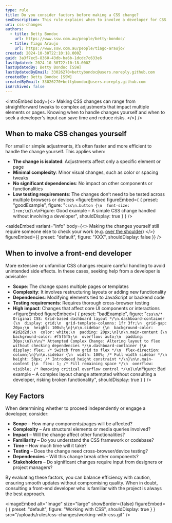 ```yaml
---
type: rule
title: Do you consider factors before making a CSS change?
seoDescription: This rule explains when to involve a developer for CSS changes and when to make small changes yourself
uri: css-changes
authors:
  - title: Betty Bondoc
    url: https://www.ssw.com.au/people/betty-bondoc/
  - title: Tiago Araujo
    url: https://www.ssw.com.au/people/tiago-araujo/
created: 2024-10-30T22:10:18.000Z
guid: 3a3f7ec5-8360-43db-ba6b-1dcdc7c633e6
lastUpdated: 2024-10-30T22:10:18.000Z
lastUpdatedBy: Betty Bondoc [SSW]
lastUpdatedByEmail: 33026270+bettybondoc@users.noreply.github.com
createdBy: Betty Bondoc [SSW]
createdByEmail: 33026270+bettybondoc@users.noreply.github.com
isArchived: false
---
```

<introEmbed
  body={<>
Making CSS changes can range from straightforward tweaks to complex adjustments that impact multiple elements or pages. Knowing when to handle changes yourself and when to seek a developer's input can save time and reduce risks.
  </>}
/>
## When to make CSS changes yourself

For small or simple adjustments, it’s often faster and more efficient to handle the change yourself. This applies when:

* **The change is isolated**: Adjustments affect only a specific element or page
* **Minimal complexity**: Minor visual changes, such as color or spacing tweaks
* **No significant dependencies**: No impact on other components or functionalities
* **Low testing requirements**: The changes don’t need to be tested across multiple browsers or devices
<figureEmbed figureEmbed={ {
  preset: "goodExample",
  figure: "```css\n.button {\n  font-size: 1rem;\n}\n```\nFigure: Good example – A simple CSS change handled without involving a developer",
  shouldDisplay: true
} } />


<asideEmbed
  variant="info"
  body={<>
    Making the changes yourself still require someone else to check your work (e.g. [over the shoulder](https://www.ssw.com.au/rules/over-the-shoulder/))
  </>}
  figureEmbed={{
    preset: "default",
    figure: "XXX",
    shouldDisplay: false
  }}
/>

## When to involve a front-end developer

More extensive or unfamiliar CSS changes require careful handling to avoid unintended side effects. In these cases, seeking help from a developer is advisable:

- **Scope**: The change spans multiple pages or templates
- **Complexity**: It involves restructuring layouts or adding new functionality
- **Dependencies**: Modifying elements tied to JavaScript or backend code
- **Testing requirements**: Requires thorough cross-browser testing
- **High impact**: Changes that affect core UI components or interactions
<figureEmbed figureEmbed={ {
  preset: "badExample",
  figure: "```css\n/* Original CSS: Grid-based dashboard layout */\n.dashboard-container {\n  display: grid;\n  grid-template-columns: 1fr 3fr;\n  grid-gap: 20px;\n  height: 100vh;\n}\n\n.sidebar {\n  background-color: #2d2d2d;\n  color: white;\n  padding: 20px;\n}\n\n.main-content {\n  background-color: #f5f5f5;\n  overflow: auto;\n  padding: 30px;\n}\n\n/* Attempted Complex Change: Altering layout to flex without checking dependencies */\n.dashboard-container {\n  display: flex; /* Switch from grid to flex */\n  flex-direction: column;\n}\n\n.sidebar {\n  width: 100%; /* Full width sidebar */\n  height: 50px; /* Introduced height constraint */\n}\n\n.main-content {\n  flex: 1; /* Fill remaining space */\n  overflow: visible; /* Removing critical overflow control */\n}\n```\nFigure: Bad example – A complex layout change attempted without consulting a developer, risking broken functionality",
  shouldDisplay: true
} } />



## Key Factors
When determining whether to proceed independently or engage a developer, consider:

- **Scope** – How many components/pages will be affected?
- **Complexity** – Are structural elements or media queries involved?
- **Impact** – Will the change affect other functionalities?
- **Familiarity** – Do you understand the CSS framework or codebase?
- **Time** – How much time will it take?
- **Testing** – Does the change need cross-browser/device testing?
- **Dependencies** – Will this change break other components?
- **Stakeholders** – Do significant changes require input from designers or project managers?

By evaluating these factors, you can balance efficiency with caution, ensuring smooth updates without compromising quality. When in doubt, consulting a front-end developer who is familiar with the project is always the best approach.


<imageEmbed
  alt="Image"
  size="large"
  showBorder={false}
  figureEmbed={ {
    preset: "default",
    figure: "Working with CSS",
    shouldDisplay: true
  } }
  src="/uploads/rules/css-changes/working-with-css.gif"
/>
